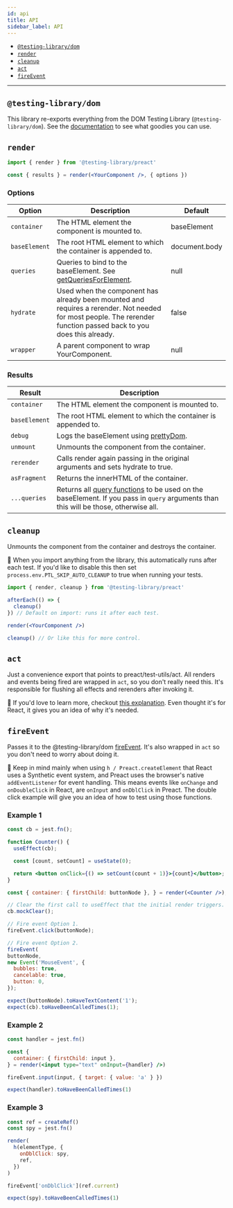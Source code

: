 ```yaml
---
id: api
title: API
sidebar_label: API
---
```


- [`@testing-library/dom`](#testing-library-dom)
- [`render`](#render)
- [`cleanup`](#cleanup)
- [`act`](#act)
- [`fireEvent`](#fireevent)

---

## `@testing-library/dom`

This library re-exports everything from the DOM Testing Library
(`@testing-library/dom`). See the
[documentation](dom-testing-library/api-queries.mdx) to see what goodies you
can use.

## `render`

```jsx
import { render } from '@testing-library/preact'

const { results } = render(<YourComponent />, { options })
```

### Options

| Option        | Description                                                                                                                                                       | Default       |
| ------------- | ----------------------------------------------------------------------------------------------------------------------------------------------------------------- | ------------- |
| `container`   | The HTML element the component is mounted to.                                                                                                                     | baseElement   |
| `baseElement` | The root HTML element to which the container is appended to.                                                                                                      | document.body |
| `queries`     | Queries to bind to the baseElement. See [getQueriesForElement](dom-testing-library/api-helpers.mdx#within-and-getqueriesforelement-apis).                          | null          |
| `hydrate`     | Used when the component has already been mounted and requires a rerender. Not needed for most people. The rerender function passed back to you does this already. | false         |
| `wrapper`     | A parent component to wrap YourComponent.                                                                                                                         | null          |

### Results

| Result        | Description                                                                                                                                                                                             |
| ------------- | ------------------------------------------------------------------------------------------------------------------------------------------------------------------------------------------------------- |
| `container`   | The HTML element the component is mounted to.                                                                                                                                                           |
| `baseElement` | The root HTML element to which the container is appended to.                                                                                                                                            |
| `debug`       | Logs the baseElement using [prettyDom](dom-testing-library/api-helpers.mdx#prettydom).                                                                                     |
| `unmount`     | Unmounts the component from the container.                                                                                                                                                              |
| `rerender`    | Calls render again passing in the original arguments and sets hydrate to true.                                                                                                                          |
| `asFragment`  | Returns the innerHTML of the container.                                                                                                                                                                 |
| `...queries`  | Returns all [query functions](dom-testing-library/api-queries.mdx) to be used on the baseElement. If you pass in `query` arguments than this will be those, otherwise all. |

## `cleanup`

Unmounts the component from the container and destroys the container.

📝 When you import anything from the library, this automatically runs after each
test. If you'd like to disable this then set `process.env.PTL_SKIP_AUTO_CLEANUP`
to true when running your tests.

```jsx
import { render, cleanup } from '@testing-library/preact'

afterEach(() => {
  cleanup()
}) // Default on import: runs it after each test.

render(<YourComponent />)

cleanup() // Or like this for more control.
```

## `act`

Just a convenience export that points to preact/test-utils/act. All renders and
events being fired are wrapped in `act`, so you don't really need this. It's
responsible for flushing all effects and rerenders after invoking it.

📝 If you'd love to learn more, checkout
[this explanation](https://github.com/threepointone/react-act-examples/blob/master/sync.md).
Even thought it's for React, it gives you an idea of why it's needed.

## `fireEvent`

Passes it to the @testing-library/dom
[fireEvent](dom-testing-library/api-events.mdx). It's also wrapped in `act` so
you don't need to worry about doing it.

📝 Keep in mind mainly when using `h / Preact.createElement` that React uses a
Synthetic event system, and Preact uses the browser's native `addEventListener`
for event handling. This means events like `onChange` and `onDoubleClick` in
React, are `onInput` and `onDblClick` in Preact. The double click example will
give you an idea of how to test using those functions.

### Example 1

```jsx
const cb = jest.fn();

function Counter() {
  useEffect(cb);

  const [count, setCount] = useState(0);

  return <button onClick={() => setCount(count + 1)}>{count}</button>;
}

const { container: { firstChild: buttonNode }, } = render(<Counter />);

// Clear the first call to useEffect that the initial render triggers.
cb.mockClear();

// Fire event Option 1.
fireEvent.click(buttonNode);

// Fire event Option 2.
fireEvent(
buttonNode,
new Event('MouseEvent', {
  bubbles: true,
  cancelable: true,
  button: 0,
});

expect(buttonNode).toHaveTextContent('1');
expect(cb).toHaveBeenCalledTimes(1);
```

### Example 2

```jsx
const handler = jest.fn()

const {
  container: { firstChild: input },
} = render(<input type="text" onInput={handler} />)

fireEvent.input(input, { target: { value: 'a' } })

expect(handler).toHaveBeenCalledTimes(1)
```

### Example 3

```jsx
const ref = createRef()
const spy = jest.fn()

render(
  h(elementType, {
    onDblClick: spy,
    ref,
  })
)

fireEvent['onDblClick'](ref.current)

expect(spy).toHaveBeenCalledTimes(1)
```
